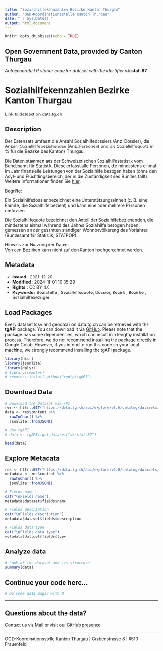 ```yaml
---
title: "Sozialhilfekennzahlen Bezirke Kanton Thurgau"
author: "OGD-Koordinationsstelle Kanton Thurgau"
date: "`r Sys.Date()`"
output: html_document
---
```


```r
knitr::opts_chunk$set(echo = TRUE)
```

## Open Government Data, provided by **Canton Thurgau**
*Autogenerated R starter code for dataset with the identifier* **sk-stat-87**


# **Sozialhilfekennzahlen Bezirke Kanton Thurgau**

[Link to dataset on data.tg.ch](https://data.tg.ch/explore/dataset/sk-stat-87/information/)

## Description

<p>Der Datensatz umfasst die Anzahl Sozialhilfedossiers (Anz_Dossier), die Anzahl Sozialhilfebeziehenden (Anz_Personen) und die Sozialhilfequote in % für die Bezirke des Kantons Thurgau. </p><p> Die Daten stammen aus der Schweizerischen Sozialhilfestatistik vom Bundesamt für Statistik. Diese erfasst alle Personen, die mindestens einmal im Jahr finanzielle Leistungen von der Sozialhilfe bezogen haben (ohne den Asyl- und Flüchtlingsbereich, der in die Zuständigkeit des Bundes fällt). Weitere Informationen finden Sie <a href='https://www.bfs.admin.ch/bfs/de/home/statistiken/soziale-sicherheit/sozialhilfe/sozialhilfebeziehende/wirtschaftliche-sozialhilfe.html' target='_blank'>hier</a>. </p><p> Begriffe: </p><p>Ein Sozialhilfedossier bezeichnet eine Unterstützungseinheit (z. B. eine Familie, die Sozialhilfe bezieht) und kann eine oder mehrere Personen umfassen. </p><p>   Die Sozialhilfequote bezeichnet den Anteil der Sozialhilfebeziehenden, die mindestens einmal während des Jahres Sozialhilfe bezogen haben, gemessen an der gesamten ständigen Wohnbevölkerung des Vorjahres (Bundesamt für Statistik, STATPOP).</p><p> </p><p>  Hinweis zur Nutzung der Daten:<br>Von den Bezirken kann nicht auf den Kanton hochgerechnet werden.</p>

## Metadata

- **Issued**                   : 2021-12-20
- **Modified**                 : 2024-11-01 10:35:29
- **Rights**                   : CC BY 4.0
- **Keywords**                 : Sozialhilfe , Sozialhilfequote, Dossier, Bezirk , Bezirke , Sozialhilfebezüger

## Load Packages

Every dataset (csv and geodata) on [data.tg.ch](https://data.tg.ch/pages/start/) can be retrieved with the **tgAPI** package. You can download it via [GitHub](https://github.com/ogdtg/tgAPI). Please note that the package has some dependencies, which can result in a lengthy installation process. Therefore, we do not recommend installing the package directly in Google Colab. However, if you intend to run this code on your local machine, we strongly recommend installing the tgAPI package.

```r
library(httr)
library(jsonlite)
library(dplyr)
# library(remotes)
# remotes::install.github("ogdtg/tgAPI")

```


## Download Data


```r
# Download the Dataset via API
res <- httr::GET("https://data.tg.ch/api/explore/v2.0/catalog/datasets/sk-stat-87/exports/json")
data <- res$content %>%
  rawToChar() %>%
  jsonlite::fromJSON()

# Use tgAPI
# data <- tgAPI::get_dataset("sk-stat-87")

head(data)

```


## Explore Metadata

```r

res <- httr::GET("https://data.tg.ch/api/explore/v2.0/catalog/datasets/sk-stat-87")
metadata <- res$content %>%
  rawToChar() %>%
  jsonlite::fromJSON()

# Fields name
cat("\nFields name")
metadata$dataset$fields$name

# Fields description
cat("\nFields description")
metadata$dataset$fields$description

# Fields data type
cat("\nFields data type")
metadata$dataset$fields$type

```


## Analyze data

```r

# Look at the dataset and its structure
summary(data)

```


## Continue your code here...


```r
# Do some data magic with R
```

------------------------------------------------------------------------

## Questions about the data?

Contact us via [Mail](mailto:ogd@tg.ch) or visit our [GitHub presence](https://github.com/ogdtg)


------------------------------------------------------------------------

OGD-Koordinationsstelle Kanton Thurgau | Grabenstrasse 8 | 8510 Frauenfeld
